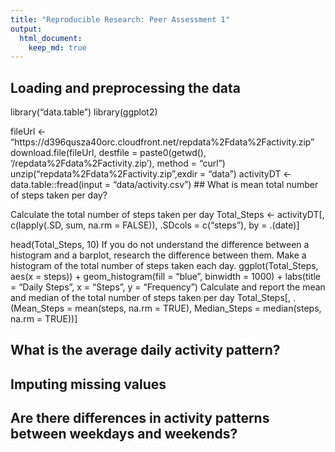 ```yaml
---
title: "Reproducible Research: Peer Assessment 1"
output: 
  html_document:
    keep_md: true
---
```



## Loading and preprocessing the data

library("data.table")
library(ggplot2)

fileUrl <- "https://d396qusza40orc.cloudfront.net/repdata%2Fdata%2Factivity.zip"
download.file(fileUrl, destfile = paste0(getwd(), '/repdata%2Fdata%2Factivity.zip'), method = "curl")
unzip("repdata%2Fdata%2Factivity.zip",exdir = "data")
activityDT <- data.table::fread(input = "data/activity.csv")
## What is mean total number of steps taken per day?

Calculate the total number of steps taken per day
Total_Steps <- activityDT[, c(lapply(.SD, sum, na.rm = FALSE)), .SDcols = c("steps"), by = .(date)] 

head(Total_Steps, 10)
If you do not understand the difference between a histogram and a barplot, research the difference between them. Make a histogram of the total number of steps taken each day.
ggplot(Total_Steps, aes(x = steps)) +
    geom_histogram(fill = "blue", binwidth = 1000) +
    labs(title = "Daily Steps", x = "Steps", y = "Frequency")
Calculate and report the mean and median of the total number of steps taken per day
Total_Steps[, .(Mean_Steps = mean(steps, na.rm = TRUE), Median_Steps = median(steps, na.rm = TRUE))]

## What is the average daily activity pattern?



## Imputing missing values



## Are there differences in activity patterns between weekdays and weekends?
